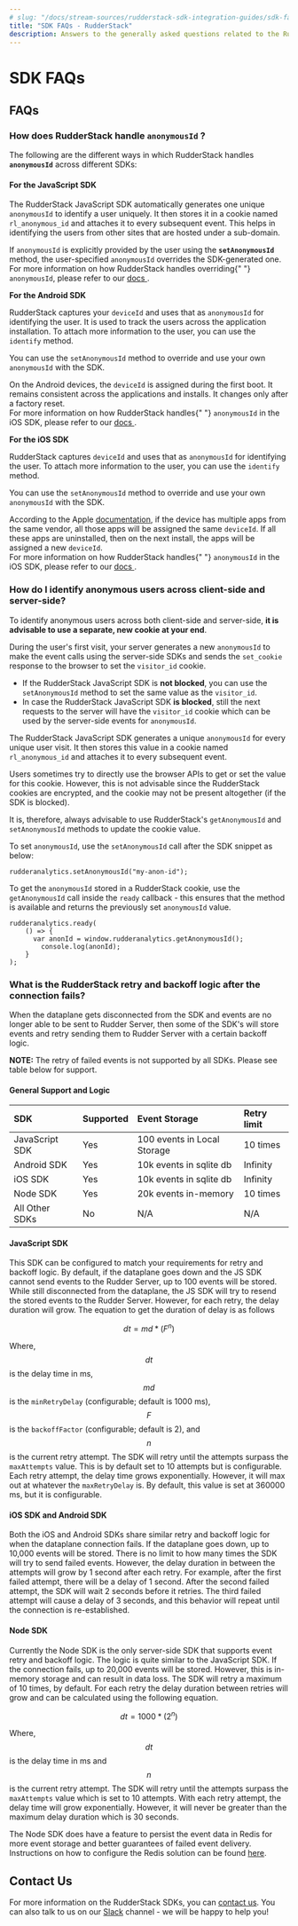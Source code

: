 ```yaml
---
# slug: "/docs/stream-sources/rudderstack-sdk-integration-guides/sdk-faqs"
title: "SDK FAQs - RudderStack"
description: Answers to the generally asked questions related to the RudderStack SDKs
---
```


# SDK FAQs

## FAQs

### How does RudderStack handle **`anonymousId` ?**

The following are the different ways in which RudderStack handles **`anonymousId`** across different SDKs:

#### **For the JavaScript SDK**

The RudderStack JavaScript SDK automatically generates one unique `anonymousId` to identify a user uniquely. It then stores it in a cookie named `rl_anonymous_id` and attaches it to every subsequent event. This helps in identifying the users from other sites that are hosted under a sub-domain.

<div class="infoBlock">
If <code class="inline-code">anonymousId</code> is explicitly provided by the user using the <strong><code class="inline-code">setAnonymousId</code></strong> method, the user-specified <code class="inline-code">anonymousId</code> overrides the SDK-generated one.

</div>

<div class="successBlock">
  For more information on how RudderStack handles overriding{" "}
  <code class="inline-code">anonymousId</code>, please refer to our
  <a href="../rudderstack-sdk-integration-guides/rudderstack-javascript-sdk#3-2-2-overriding-anonymousid-in-the-options-parameter">
    docs
  </a>.
</div>

**For the Android SDK**

RudderStack captures your `deviceId` and uses that as `anonymousId` for identifying the user. It is used to track the users across the application installation. To attach more information to the user, you can use the `identify` method.

You can use the `setAnonymousId` method to override and use your own `anonymousId` with the SDK.

<div class="infoBlock">
On the Android devices, the <code class="inline-code">deviceId</code> is assigned during the first boot. It remains consistent across the applications and installs. It changes only after a factory reset.

</div>

<div class="successBlock">
  For more information on how RudderStack handles{" "}
  <code class="inline-code">anonymousId</code> in the iOS SDK, please refer to
  our
  <a href="../rudderstack-sdk-integration-guides/rudderstack-android-sdk#anonymous-id">
    docs
  </a>.
</div>

**For the iOS SDK**

RudderStack captures `deviceId` and uses that as `anonymousId` for identifying the user. To attach more information to the user, you can use the `identify` method.

You can use the `setAnonymousId` method to override and use your own `anonymousId` with the SDK.

<div class="infoBlock">
According to the Apple <a href="https://developer.apple.com/documentation/uikit/uidevice/1620059-identifierforvendor">documentation</a>, if the device has multiple apps from the same vendor, all those apps will be assigned the same <code class="inline-code">deviceId</code>. If all these apps are uninstalled, then on the next install, the apps will be assigned a new <code class="inline-code">deviceId</code>.

</div>

<div class="successBlock">
  For more information on how RudderStack handles{" "}
  <code class="inline-code">anonymousId</code> in the iOS SDK, please refer to
  our
  <a href="../rudderstack-sdk-integration-guides/rudderstack-ios-sdk#anonymous-id">
    docs
  </a>.
</div>

### How do I identify anonymous users across client-side and server-side?

To identify anonymous users across both client-side and server-side, **it is advisable to use a separate, new cookie at your end**.

During the user's first visit, your server generates a new `anonymousId` to make the event calls using the server-side SDKs and sends the `set_cookie` response to the browser to set the `visitor_id` cookie.

- If the RudderStack JavaScript SDK is **not blocked**, you can use the `setAnonymousId` method to set the same value as the `visitor_id`.
- In case the RudderStack JavaScript SDK **is blocked**, still the next requests to the server will have the `visitor_id` cookie which can be used by the server-side events for `anonymousId`.

<div class="infoBlock">
The RudderStack JavaScript SDK generates a unique <code class="inline-code">anonymousId</code> for every unique user visit. It then stores this value in a cookie named <code class="inline-code">rl_anonymous_id</code> and attaches it to every subsequent event.

Users sometimes try to directly use the browser APIs to get or set the value for this cookie. However, this is not advisable since the RudderStack cookies are encrypted, and the cookie may not be present altogether (if the SDK is blocked).

It is, therefore, always advisable to use RudderStack's <code class="inline-code">getAnonymousId</code> and <code class="inline-code">setAnonymousId</code> methods to update the cookie value.

</div>

To set `anonymousId`, use the `setAnonymousId` call after the SDK snippet as below:

```text
rudderanalytics.setAnonymousId("my-anon-id");
```

To get the `anonymousId` stored in a RudderStack cookie, use the `getAnonymousId` call inside the `ready` callback - this ensures that the method is available and returns the previously set `anonymousId` value.

```text
rudderanalytics.ready(
	() => {
	  var anonId = window.rudderanalytics.getAnonymousId();
		console.log(anonId);
	}
);
```

### What is the RudderStack retry and backoff logic after the connection fails?

When the dataplane gets disconnected from the SDK and events are no longer able to be sent to Rudder Server, then some of the SDK's will store events and retry sending them to Rudder Server with a certain backoff logic.

<div class="warningBlock">
<strong>NOTE:</strong> The retry of failed events is not supported by all SDKs. Please see table below for support.

</div>

#### General Support and Logic

| SDK            | Supported | Event Storage               | Retry limit |
| :------------- | :-------- | :-------------------------- | :---------- |
| JavaScript SDK | Yes       | 100 events in Local Storage | 10 times    |
| Android SDK    | Yes       | 10k events in sqlite db     | Infinity    |
| iOS SDK        | Yes       | 10k events in sqlite db     | Infinity    |
| Node SDK       | Yes       | 20k events in-memory        | 10 times    |
| All Other SDKs | No        | N/A                         | N/A         |

#### JavaScript SDK

This SDK can be configured to match your requirements for retry and backoff logic. By default, if the dataplane goes down and the JS SDK cannot send events to the Rudder Server, up to 100 events will be stored. While still disconnected from the dataplane, the JS SDK will try to resend the stored events to the Rudder Server. However, for each retry, the delay duration will grow. The equation to get the duration of delay is as follows

$$
dt = md * (F^n)
$$

Where, $$dt$$ is the delay time in ms, $$md$$ is the `minRetryDelay` \(configurable; default is 1000 ms\), $$F$$ is the `backoffFactor` \(configurable; default is 2\), and $$n$$ is the current retry attempt. The SDK will retry until the attempts surpass the `maxAttempts` value. This is by default set to 10 attempts but is configurable. Each retry attempt, the delay time grows exponentially. However, it will max out at whatever the `maxRetryDelay` is. By default, this value is set at 360000 ms, but it is configurable.

#### iOS SDK and Android SDK

Both the iOS and Android SDKs share similar retry and backoff logic for when the dataplane connection fails. If the dataplane goes down, up to 10,000 events will be stored. There is no limit to how many times the SDK will try to send failed events. However, the delay duration in between the attempts will grow by 1 second after each retry. For example, after the first failed attempt, there will be a delay of 1 second. After the second failed attempt, the SDK will wait 2 seconds before it retries. The third failed attempt will cause a delay of 3 seconds, and this behavior will repeat until the connection is re-established.

#### Node SDK

Currently the Node SDK is the only server-side SDK that supports event retry and backoff logic. The logic is quite similar to the JavaScript SDK. If the connection fails, up to 20,000 events will be stored. However, this is in-memory storage and can result in data loss. The SDK will retry a maximum of 10 times, by default. For each retry the delay duration between retries will grow and can be calculated using the following equation.

$$
dt = 1000 * (2^n)
$$

Where, $$dt$$ is the delay time in ms and $$n$$ is the current retry attempt. The SDK will retry until the attempts surpass the `maxAttempts` value which is set to 10 attempts. With each retry attempt, the delay time will grow exponentially. However, it will never be greater than the maximum delay duration which is 30 seconds.

<div class="infoBlock">
The Node SDK does have a feature to persist the event data in Redis for more event storage and better guarantees of failed event delivery. Instructions on how to configure the Redis solution can be found <a href="../../stream-sources/rudderstack-sdk-integration-guides/rudderstack-node-sdk#data-persistence-in-node-js-sdk">here</a>.

</div>

## Contact Us

For more information on the RudderStack SDKs, you can [contact us](mailto:%20docs@rudderstack.com). You can also talk to us on our [Slack](https://resources.rudderstack.com/join-rudderstack-slack) channel - we will be happy to help you!
